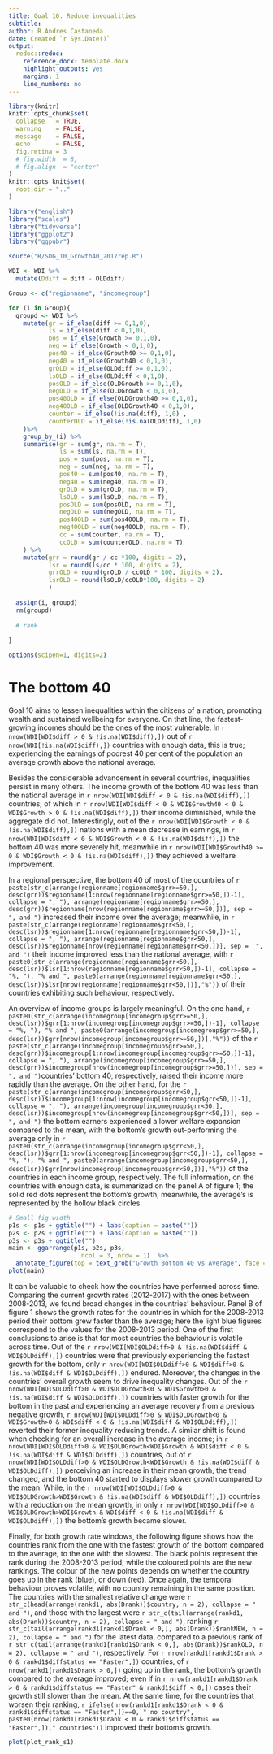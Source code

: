 ---
title: Goal 10. Reduce inequalities
subtitle: 
author: R.Andres Castaneda
date: Created `r Sys.Date()`
output:
  redoc::redoc:
    reference_docx: template.docx
    highlight_outputs: yes
    margins: 1
    line_numbers: no
---

```{r setup, include=FALSE}
library(knitr)
knitr::opts_chunk$set(
  collapse   = TRUE,
  warning    = FALSE,
  message    = FALSE,
  echo       = FALSE,
  fig.retina = 3 
  # fig.width  = 8,
  # fig.align  = "center"
)
knitr::opts_knit$set(
  root.dir = ".."
)
```

```{r calculations}
library("english")
library("scales")
library("tidyverse")
library("ggplot2")
library("ggpubr")

source("R/SDG_10_Growth40_2017rep.R")

WDI <- WDI %>% 
  mutate(Ddiff = diff - OLDdiff)

Group <- c("regionname", "incomegroup")

for (i in Group){
  groupd <- WDI %>% 
    mutate(gr = if_else(diff >= 0,1,0),
           ls = if_else(diff < 0,1,0),
           pos = if_else(Growth >= 0,1,0),
           neg = if_else(Growth < 0,1,0),
           pos40 = if_else(Growth40 >= 0,1,0),
           neg40 = if_else(Growth40 < 0,1,0),
           grOLD = if_else(OLDdiff >= 0,1,0),
           lsOLD = if_else(OLDdiff < 0,1,0),
           posOLD = if_else(OLDGrowth >= 0,1,0),
           negOLD = if_else(OLDGrowth < 0,1,0),
           pos40OLD = if_else(OLDGrowth40 >= 0,1,0),
           neg40OLD = if_else(OLDGrowth40 < 0,1,0),
           counter = if_else(!is.na(diff), 1,0) ,
           counterOLD = if_else(!is.na(OLDdiff), 1,0) 
    )%>% 
    group_by_(i) %>% 
    summarise(gr = sum(gr, na.rm = T),
              ls = sum(ls, na.rm = T),
              pos = sum(pos, na.rm = T),
              neg = sum(neg, na.rm = T),
              pos40 = sum(pos40, na.rm = T),
              neg40 = sum(neg40, na.rm = T),
              grOLD = sum(grOLD, na.rm = T),
              lsOLD = sum(lsOLD, na.rm = T),
              posOLD = sum(posOLD, na.rm = T),
              negOLD = sum(negOLD, na.rm = T),
              pos40OLD = sum(pos40OLD, na.rm = T),
              neg40OLD = sum(neg40OLD, na.rm = T),
              cc = sum(counter, na.rm = T),
              ccOLD = sum(counterOLD, na.rm = T)
    ) %>%
    mutate(grr = round(gr / cc *100, digits = 2),
           lsr = round(ls/cc * 100, digits = 2),
           grrOLD = round(grOLD / ccOLD * 100, digits = 2),
           lsrOLD = round(lsOLD/ccOLD*100, digits = 2)
           ) 
  
  assign(i, groupd)
  rm(groupd)
  
  # rank 
  
}

options(scipen=1, digits=2)

```

The bottom 40
===============================

Goal 10 aims to lessen inequalities within the citizens of a nation, promoting wealth and sustained wellbeing for everyone. On that line, the fastest-growing incomes should be the ones of the most vulnerable. In `r nrow(WDI[WDI$diff > 0 & !is.na(WDI$diff),])` out of `r nrow(WDI[!is.na(WDI$diff),])`  countries with enough data, this is true; experiencing the earnings of poorest 40 per cent of the population an average growth above the national average.

Besides the considerable advancement in several countries, inequalities persist in many others. The income growth of the bottom 40 was less than the national average in `r nrow(WDI[WDI$diff < 0 & !is.na(WDI$diff),])` countries; of which in `r nrow(WDI[WDI$diff < 0 & WDI$Growth40 < 0 & WDI$Growth > 0 & !is.na(WDI$diff),])`  their income diminished, while the aggregate did not. Interestingly, out of the `r nrow(WDI[WDI$Growth < 0 & !is.na(WDI$diff),])` nations with a mean decrease in earnings, in `r nrow(WDI[WDI$diff < 0 & WDI$Growth < 0 & !is.na(WDI$diff),])` the bottom 40 was more severely hit, meanwhile in `r nrow(WDI[WDI$Growth40 >= 0 & WDI$Growth < 0 & !is.na(WDI$diff),])` they achieved a welfare improvement. 

In a regional perspective, the bottom 40 of most of the countries of `r paste(str_c(arrange(regionname[regionname$grr>=50,], desc(grr))$regionname[1:nrow(regionname[regionname$grr>=50,])-1], collapse = ", "), arrange(regionname[regionname$grr>=50,], desc(grr))$regionname[nrow(regionname[regionname$grr>=50,])], sep =  ", and ")` increased their income over the average; meanwhile, in `r paste(str_c(arrange(regionname[regionname$grr<50,], desc(lsr))$regionname[1:nrow(regionname[regionname$grr<50,])-1], collapse = ", "), arrange(regionname[regionname$grr<50,], desc(lsr))$regionname[nrow(regionname[regionname$grr<50,])], sep =  ", and ")`  their income improved less than the national average, with `r paste0(str_c(arrange(regionname[regionname$grr<50,], desc(lsr))$lsr[1:nrow(regionname[regionname$grr<50,])-1], collapse = "%, "), "% and ", paste0(arrange(regionname[regionname$grr<50,], desc(lsr))$lsr[nrow(regionname[regionname$grr<50,])],"%"))` of their countries exhibiting such behaviour, respectively.

An overview of income groups is largely meaningful. On the one hand, `r paste0(str_c(arrange(incomegroup[incomegroup$grr>=50,], desc(lsr))$grr[1:nrow(incomegroup[incomegroup$grr>=50,])-1], collapse = "%, "), "% and ", paste0(arrange(incomegroup[incomegroup$grr>=50,], desc(lsr))$grr[nrow(incomegroup[incomegroup$grr>=50,])],"%"))` of the `r paste(str_c(arrange(incomegroup[incomegroup$grr>=50,], desc(grr))$incomegroup[1:nrow(incomegroup[incomegroup$grr>=50,])-1], collapse = ", "), arrange(incomegroup[incomegroup$grr>=50,], desc(grr))$incomegroup[nrow(incomegroup[incomegroup$grr>=50,])], sep =  ", and ")`countries' bottom 40, respectively, raised their income more rapidly than the average. On the other hand, for the `r paste(str_c(arrange(incomegroup[incomegroup$grr<50,], desc(lsr))$incomegroup[1:nrow(incomegroup[incomegroup$grr<50,])-1], collapse = ", "), arrange(incomegroup[incomegroup$grr<50,], desc(lsr))$incomegroup[nrow(incomegroup[incomegroup$grr<50,])], sep =  ", and ")` the bottom earners experienced a lower welfare expansion compared to the mean, with the bottom’s growth out-performing the average only in `r paste0(str_c(arrange(incomegroup[incomegroup$grr<50,], desc(lsr))$grr[1:nrow(incomegroup[incomegroup$grr<50,])-1], collapse = "%, "), "% and ", paste0(arrange(incomegroup[incomegroup$grr<50,], desc(lsr))$grr[nrow(incomegroup[incomegroup$grr<50,])],"%"))` of the countries in each income group, respectively. The full information, on the countries with enough data, is summarized on the panel A of figure 1; the solid red dots represent the bottom’s growth, meanwhile, the average's is represented by the hollow black circles. 

```{r, fig.width = 12}
# Small fig.width
p1s <- p1s + ggtitle("") + labs(caption = paste(""))
p2s <- p2s + ggtitle("") + labs(caption = paste(""))
p3s <- p3s + ggtitle("")
main <- ggarrange(p1s, p2s, p3s,
                    ncol = 3, nrow = 1)  %>% 
  annotate_figure(top = text_grob("Growth Bottom 40 vs Average", face = "bold", size = 14))
plot(main)
```

It can be valuable to check how the countries have performed across time. Comparing the current growth rates (2012-2017) with the ones between 2008-2013, we found broad changes in the countries’ behaviour. Panel B of figure 1 shows the growth rates for the countries in which for the 2008-2013 period their bottom grew faster than the average; here the light blue figures correspond to the values for the 2008-2013 period. One of the first conclusions to arise is that for most countries the behaviour is volatile across time. Out of the `r nrow(WDI[WDI$OLDdiff>0 & !is.na(WDI$diff & WDI$OLDdiff),])` countries were that previously experiencing the fastest growth for the bottom, only `r nrow(WDI[WDI$OLDdiff>0 & WDI$diff>0 & !is.na(WDI$diff & WDI$OLDdiff),])` endured. Moreover, the changes in the countries' overall growth seem to drive inequality changes. Out of the `r nrow(WDI[WDI$OLDdiff>0 & WDI$OLDGrowth<0 & WDI$Growth>0 & !is.na(WDI$diff & WDI$OLDdiff),])` countries with faster growth for the bottom in the past and experiencing an average recovery from a previous negative growth, `r nrow(WDI[WDI$OLDdiff>0 & WDI$OLDGrowth<0 & WDI$Growth>0 & WDI$diff < 0 & !is.na(WDI$diff & WDI$OLDdiff),])` reverted their former inequality reducing trends. A similar shift is found when checking for an overall increase in the average income; in `r nrow(WDI[WDI$OLDdiff>0 & WDI$OLDGrowth<WDI$Growth & WDI$diff < 0 & !is.na(WDI$diff & WDI$OLDdiff),])` countries, out of `r nrow(WDI[WDI$OLDdiff>0 & WDI$OLDGrowth<WDI$Growth & !is.na(WDI$diff & WDI$OLDdiff),])` perceiving an increase in their mean growth, the trend changed, and the bottom 40 started to displays slower growth compared to the mean. While, in the `r nrow(WDI[WDI$OLDdiff>0 & WDI$OLDGrowth>WDI$Growth & !is.na(WDI$diff & WDI$OLDdiff),])` countries with a reduction on the mean growth, in only `r nrow(WDI[WDI$OLDdiff>0 & WDI$OLDGrowth>WDI$Growth & WDI$diff < 0 & !is.na(WDI$diff & WDI$OLDdiff),])` the bottom's growth became slower.

Finally, for both growth rate windows, the following figure shows how the countries rank from the one with the fastest growth of the bottom compared to the average, to the one with the slowest. The black points represent the rank during the 2008-2013 period, while the coloured points are the new rankings. The colour of the new points depends on whether the country goes up in the rank (blue), or down (red). Once again, the temporal behaviour proves volatile, with no country remaining in the same position. The countries with the smallest relative change were `r str_c(head(arrange(rankd1, abs(Drank))$country, n = 2), collapse = " and ")`, and those with the largest were `r str_c(tail(arrange(rankd1, abs(Drank))$country, n = 2), collapse = " and ")`, ranking `r str_c(tail(arrange(rankd1[rankd1$Drank < 0,], abs(Drank))$rankNEW, n = 2), collapse = " and ")` for the latest data, compared to a previous rank of `r str_c(tail(arrange(rankd1[rankd1$Drank < 0,], abs(Drank))$rankOLD, n = 2), collapse = " and ")`, respectively. For `r nrow(rankd1[rankd1$Drank > 0 & rankd1$diffstatus == "Faster",])` countries, of `r nrow(rankd1[rankd1$Drank > 0,])`  going up in the rank, the bottom's growth compared to the average improved; even if in `r nrow(rankd1[rankd1$Drank > 0 & rankd1$diffstatus == "Faster" & rankd1$diff < 0,])` cases their growth still slower than the mean. At the same time, for the countries that worsen their ranking, `r ifelse(nrow(rankd1[rankd1$Drank < 0 & rankd1$diffstatus == "Faster",])==0, " no country", paste0(nrow(rankd1[rankd1$Drank < 0 & rankd1$diffstatus == "Faster",])," countries"))` improved their bottom's growth.



```{r, fig.width = 14}
plot(plot_rank_s1)
```

